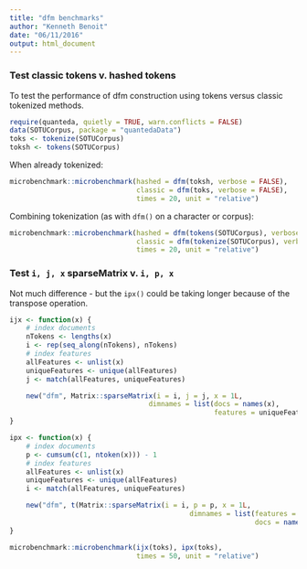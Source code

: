 ```yaml
---
title: "dfm benchmarks"
author: "Kenneth Benoit"
date: "06/11/2016"
output: html_document
---
```


### Test classic tokens v. hashed tokens

To test the performance of dfm construction using tokens versus classic tokenized methods.

```r
require(quanteda, quietly = TRUE, warn.conflicts = FALSE)
data(SOTUCorpus, package = "quantedaData")
toks <- tokenize(SOTUCorpus)
toksh <- tokens(SOTUCorpus)
```

When already tokenized:
```r
microbenchmark::microbenchmark(hashed = dfm(toksh, verbose = FALSE), 
                               classic = dfm(toks, verbose = FALSE), 
                               times = 20, unit = "relative")
```

Combining tokenization (as with `dfm()` on a character or corpus):
```r
microbenchmark::microbenchmark(hashed = dfm(tokens(SOTUCorpus), verbose = FALSE), 
                               classic = dfm(tokenize(SOTUCorpus), verbose = FALSE), 
                               times = 20, unit = "relative")
```


### Test `i, j, x` sparseMatrix v. `i, p, x`

Not much difference - but the `ipx()` could be taking longer because of the transpose operation.

```r
ijx <- function(x) {
    # index documents
    nTokens <- lengths(x)
    i <- rep(seq_along(nTokens), nTokens)
    # index features
    allFeatures <- unlist(x)
    uniqueFeatures <- unique(allFeatures)
    j <- match(allFeatures, uniqueFeatures)

    new("dfm", Matrix::sparseMatrix(i = i, j = j, x = 1L, 
                                  dimnames = list(docs = names(x), 
                                                  features = uniqueFeatures)))
}

ipx <- function(x) {  
    # index documents
    p <- cumsum(c(1, ntoken(x))) - 1
    # index features
    allFeatures <- unlist(x)
    uniqueFeatures <- unique(allFeatures)
    i <- match(allFeatures, uniqueFeatures)

    new("dfm", t(Matrix::sparseMatrix(i = i, p = p, x = 1L, 
                                            dimnames = list(features = uniqueFeatures, 
                                                            docs = names(x)))))
}

microbenchmark::microbenchmark(ijx(toks), ipx(toks), 
                               times = 50, unit = "relative")
```

